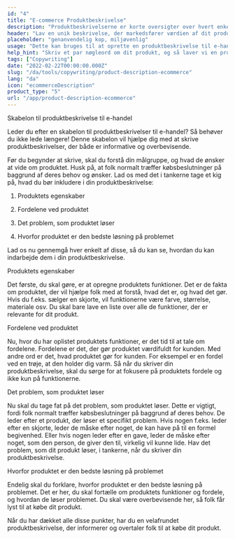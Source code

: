 ```yaml
---
id: "4"
title: "E-commerce Produktbeskrivelse"
description: "Produktbeskrivelserne er korte oversigter over hvert enkelt produkt, der fremhæver de vigtigste funktioner og fordele. For e-handel og detailhandel er det vigtigt at tænke på at bruge et klart sprog, holde det kort og fokusere mere på optimerede SEO-keywords. Men for andre typer virksomheder, f.eks. advokater, er de vigtige faktorer at overveje professionalisme og kundeservice. Vi hjælper dig med at bruge AI til at generere produktbeskrivelser, der er skræddersyet til dine specifikke keywords og passer bedst til dit brand."
header: "Lav en unik beskrivelse, der markedsfører værdien af dit produkt."
placeholder: "genanvendelig kop, miljøvenlig"
usage: "Dette kan bruges til at oprette en produktbeskrivelse til e-handel, f.eks. online levering af mad, tøj osv."
help_hint: "Skriv et par nøgleord om dit produkt, og så laver vi en produktbeskrivelse til den givne tekst."
tags: ["Copywriting"]
date: "2022-02-22T00:00:00.000Z"
slug: "/da/tools/copywriting/product-description-ecommerce"
lang: "da"
icon: "ecommerceDescription"
product_type: "5"
url: "/app/product-description-ecommerce"
---
```


Skabelon til produktbeskrivelse til e-handel

Leder du efter en skabelon til produktbeskrivelser til e-handel? Så behøver du ikke lede længere! Denne skabelon vil hjælpe dig med at skrive produktbeskrivelser, der både er informative og overbevisende.

Før du begynder at skrive, skal du forstå din målgruppe, og hvad de ønsker at vide om produktet. Husk på, at folk normalt træffer købsbeslutninger på baggrund af deres behov og ønsker. Lad os med det i tankerne tage et kig på, hvad du bør inkludere i din produktbeskrivelse:

1. Produktets egenskaber

2. Fordelene ved produktet

3. Det problem, som produktet løser

4. Hvorfor produktet er den bedste løsning på problemet

Lad os nu gennemgå hver enkelt af disse, så du kan se, hvordan du kan indarbejde dem i din produktbeskrivelse.

Produktets egenskaber

Det første, du skal gøre, er at opregne produktets funktioner. Det er de fakta om produktet, der vil hjælpe folk med at forstå, hvad det er, og hvad det gør. Hvis du f.eks. sælger en skjorte, vil funktionerne være farve, størrelse, materiale osv. Du skal bare lave en liste over alle de funktioner, der er relevante for dit produkt.

Fordelene ved produktet

Nu, hvor du har oplistet produktets funktioner, er det tid til at tale om fordelene. Fordelene er det, der gør produktet værdifuldt for kunden. Med andre ord er det, hvad produktet gør for kunden. For eksempel er en fordel ved en trøje, at den holder dig varm. Så når du skriver din produktbeskrivelse, skal du sørge for at fokusere på produktets fordele og ikke kun på funktionerne.

Det problem, som produktet løser

Nu skal du tage fat på det problem, som produktet løser. Dette er vigtigt, fordi folk normalt træffer købsbeslutninger på baggrund af deres behov. De leder efter et produkt, der løser et specifikt problem. Hvis nogen f.eks. leder efter en skjorte, leder de måske efter noget, de kan have på til en formel begivenhed. Eller hvis nogen leder efter en gave, leder de måske efter noget, som den person, de giver den til, virkelig vil kunne lide. Hav det problem, som dit produkt løser, i tankerne, når du skriver din produktbeskrivelse.

Hvorfor produktet er den bedste løsning på problemet

Endelig skal du forklare, hvorfor produktet er den bedste løsning på problemet. Det er her, du skal fortælle om produktets funktioner og fordele, og hvordan de løser problemet. Du skal være overbevisende her, så folk får lyst til at købe dit produkt.

Når du har dækket alle disse punkter, har du en velafrundet produktbeskrivelse, der informerer og overtaler folk til at købe dit produkt.
